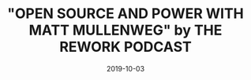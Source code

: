 ---
title: '"OPEN SOURCE AND POWER WITH MATT MULLENWEG" by THE REWORK PODCAST'
date: '2019-10-03'
category: 'Link'
tags:
  - Open Source
type: 'note'
link: 'https://rework.fm/open-source-and-power-with-matt-mullenweg/'
---